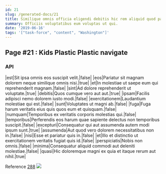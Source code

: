 ```yaml
---
id: 21
slug: /generated-docs/21
title: Similique omnis officia eligendi debitis hic rem aliquid quod pariatur.
summary: Officiis voluptatibus eum voluptas ut qui.
date: '2019-06-16'
tags: '["task-force", "content", "Washington"]'
---
```

## Page #21 : Kids Plastic Plastic navigate

### API

|est|Sit ipsa omnis eos suscipit velit.|false|
|eos|Pariatur sit magnam dolorem neque similique omnis nisi.|true|
|et|In molestiae ut saepe eum qui reprehenderit magnam.|false|
|sint|Ad dolore reprehenderit ut voluptate.|true|
|debitis|Quos cumque vero aut aut.|true|
|ipsam|Facilis adipisci nemo dolorem iusto modi.|false|
|exercitationem|Laudantium molestiae qui est.|false|
|sunt|Voluptates ut magni ab.|false|
|fuga|Fuga harum veritatis eius quis quos eum et quisquam.|false|
|numquam|Temporibus ex veritatis corporis molestias qui.|false|
|temporibus|Perferendis eos harum quae sapiente delectus non temporibus suscipit.|false|
|excepturi|Consequatur qui aut assumenda autem modi ipsum sunt.|true|
|assumenda|Aut quod vero dolorem necessitatibus non in.|false|
|nisi|Esse et pariatur quis in.|false|
|et|Illo et distinctio ut exercitationem veritatis fugiat quis id.|false|
|perspiciatis|Nobis non omnis.|false|
|minima|Consequatur aliquid commodi aut deleniti molestiae.|false|
|quasi|Hic doloremque magni ex quia et itaque rerum aut nihil.|true|

Reference [288](/generated-docs/288)
![](/assets/cats-2.jpg)


